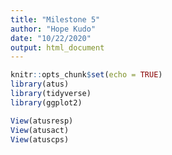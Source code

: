 ```yaml
---
title: "Milestone 5"
author: "Hope Kudo"
date: "10/22/2020"
output: html_document
---
```


```r
knitr::opts_chunk$set(echo = TRUE)
library(atus)
library(tidyverse)
library(ggplot2)
```

```r

View(atusresp)
View(atusact)
View(atuscps)

```